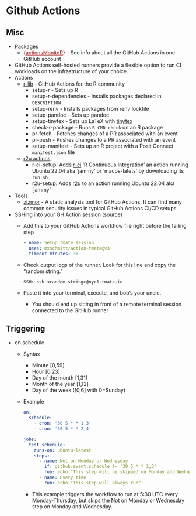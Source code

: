 # Github Actions {#sec-git-ga .unnumbered}

## Misc {#sec-git-ga-misc .unnumbered}

-   Packages
    -   [{]{style="color: #990000"}[actionsMonitoR](https://github.com/smach/actionsMonitoR){style="color: #990000"}[}]{style="color: #990000"} - See info about all the GitHub Actions in one GitHub account
-   GitHub Actions self-hosted runners provide a flexible option to run CI workloads on the infrastructure of your choice.
-   Actions
    -   [r-lib](https://github.com/r-lib/actions) - GitHub Actions for the R community
        -   setup-r - Sets up R
        -   setup-r-dependencies - Installs packages declared in `DESCRIPTION`
        -   setup-renv - Installs packages from renv lockfile
        -   setup-pandoc - Sets up pandoc
        -   setup-tinytex - Sets up LaTeX with [tinytex](https://yihui.name/tinytex)
        -   check-r-package - Runs `R CMD check` on an R package
        -   pr-fetch - Fetches changes of a PR associated with an event
        -   pr-push - Pushes changes to a PR associated with an event
        -   setup-manifest - Sets up an R project with a Posit Connect `manifest.json` file
    -   [r2u actions](https://github.com/eddelbuettel/github-actions)
        -   r-ci-setup: Adds [r-ci](https://eddelbuettel.github.io/r-ci) 'R Continuous Integration' an action running Ubuntu 22.04 aka 'jammy' or 'macos-latets' by downloading its `run.sh`
        -   r2u-setup: Adds [r2u](https://eddelbuettel.github.io/r2u) to an action running Ubuntu 22.04 aka 'jammy'
-   Tools
    -   [zizmor](https://woodruffw.github.io/zizmor/) - A static analysis tool for GitHub Actions. It can find many common security issues in typical GitHub Actions CI/CD setups.
-   SSHing into your GH Action session ([source](https://blog.davisvaughan.com/posts/2024-10-05-hell-is-debugging-someone-elses-machine/#you-can-ssh-into-github-actions))
    -   Add this to your GitHub Actions workflow file right before the failing step

        ``` yaml
        - name: Setup tmate session
          uses: mxschmitt/action-tmate@v3
          timeout-minutes: 30
        ```

    -   Check output logs of the runner. Look for this line and copy the "random string."

        ```         
        SSH: ssh <random-string>@nyc1.tmate.io
        ```

    -   Paste it into your terminal, execute, and bob's your uncle.

        -   You should end up sitting in front of a remote terminal session connected to the GitHub runner

## Triggering {#sec-git-ga-trig .unnumbered}

-   on.schedule
    -   Syntax

        -   Minute \[0,59\]
        -   Hour \[0,23\]
        -   Day of the month \[1,31\]
        -   Month of the year \[1,12\]
        -   Day of the week (\[0,6\] with 0=Sunday)

    -   [Example]{.ribbon-highlight}

        ``` yaml
        on:
          schedule:
            - cron: '30 5 * * 1,3'
            - cron: '30 5 * * 2,4'

        jobs:
          test_schedule:
            runs-on: ubuntu-latest
            steps:
              - name: Not on Monday or Wednesday
                if: github.event.schedule != '30 5 * * 1,3'
                run: echo "This step will be skipped on Monday and Wednesday"
              - name: Every time
                run: echo "This step will always run"
        ```

        -   This example triggers the workflow to run at 5:30 UTC every Monday-Thursday, but skips the Not on Monday or Wednesday step on Monday and Wednesday.
